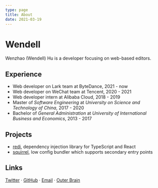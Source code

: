 ```yaml
---
type: page
title: About
date: 2021-03-19
---
```


# Wendell

Wenzhao (Wendell) Hu is a developer focusing on web-based editors.

## Experience

- Web developer on Lark team at ByteDance, 2021 - now
- Web developer on WeChat team at Tencent, 2020 - 2021
- Web developer intern at Alibaba Cloud, 2018 - 2019
- Master of _Software Engineering_ at _University on Science and Technology of China_, 2017 - 2020
- Bachelor of _General Administration_ at _University of International Business and Economics_, 2013 - 2017

## Projects

- [redi](https://redi.wendell.fun), dependency injection library for TypeScript and React
- [squirrel](https://github.com/wendellhu95/squirrel), low config bundler which supports secondary entry points

## Links

[Twitter](https://twitter.com/wendellhu95) · [GitHub](https://github.com/wendellhu95) · [Email](mailto:wendellhu95@gmail.com) · [Outer Brain](https://wendellhu95.notion.site/e60af5e453364ce69788b8c23eadc707?v=8183456a6bea4802963869f5ba7da3f7)
